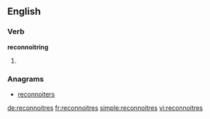 ==English==

===Verb===
'''reconnoitring'''
# {{en-third-person singular of|reconnoitre}}

===Anagrams===
* [[reconnoiters#English|reconnoiters]]

[[de:reconnoitres]]
[[fr:reconnoitres]]
[[simple:reconnoitres]]
[[vi:reconnoitres]]